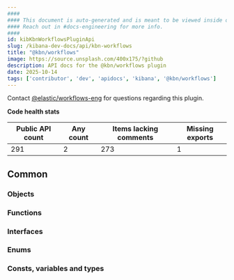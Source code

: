 ```yaml
---
####
#### This document is auto-generated and is meant to be viewed inside our experimental, new docs system.
#### Reach out in #docs-engineering for more info.
####
id: kibKbnWorkflowsPluginApi
slug: /kibana-dev-docs/api/kbn-workflows
title: "@kbn/workflows"
image: https://source.unsplash.com/400x175/?github
description: API docs for the @kbn/workflows plugin
date: 2025-10-14
tags: ['contributor', 'dev', 'apidocs', 'kibana', '@kbn/workflows']
---
```




Contact [@elastic/workflows-eng](https://github.com/orgs/elastic/teams/workflows-eng) for questions regarding this plugin.

**Code health stats**

| Public API count  | Any count | Items lacking comments | Missing exports |
|-------------------|-----------|------------------------|-----------------|
| 291 | 2 | 273 | 1 |

## Common

### Objects
<DocDefinitionList data={kbnWorkflowsObj.common.objects}/>

### Functions
<DocDefinitionList data={kbnWorkflowsObj.common.functions}/>

### Interfaces
<DocDefinitionList data={kbnWorkflowsObj.common.interfaces}/>

### Enums
<DocDefinitionList data={kbnWorkflowsObj.common.enums}/>

### Consts, variables and types
<DocDefinitionList data={kbnWorkflowsObj.common.misc}/>

